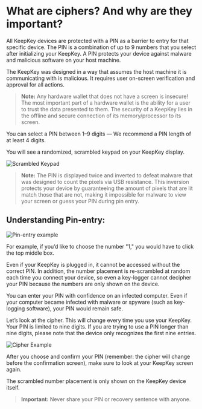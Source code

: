 # What are ciphers? And why are they important?

All KeepKey devices are protected with a PIN as a barrier to entry for that specific device. The PIN is a combination of up to 9 numbers that you select after initializing your KeepKey. A PIN protects your device against malware and malicious software on your host machine.

The KeepKey was designed in a way that assumes the host machine it is communicating with is malicious. It requires user on-screen verification and approval for all actions.

> **Note:** Any hardware wallet that does not have a screen is insecure! The most important part of a hardware wallet is the ability for a user to trust the data presented to them. The security of a KeepKey lies in the offline and secure connection of its memory/processor to its screen.

You can select a PIN between 1–9 digits — We recommend a PIN length of at least 4 digits.

You will see a randomized, scrambled keypad on your KeepKey display.

![Scrambled Keypad](https://miro.medium.com/v2/resize:fit:1030/format:webp/1*sphXuDqEZb1hkyfHyq9n9Q.png)

> **Note:** The PIN is displayed twice and inverted to defeat malware that was designed to count the pixels via USB resistance. This inversion protects your device by guaranteeing the amount of pixels that are lit match those that are not, making it impossible for malware to view your screen or guess your PIN during pin entry.

## Understanding Pin-entry:

![Pin-entry example](https://miro.medium.com/v2/resize:fit:1400/format:webp/1*4JgpwGGlCu-Ol6k__i9IOA.png)

For example, if you’d like to choose the number "1," you would have to click the top middle box.

Even if your KeepKey is plugged in, it cannot be accessed without the correct PIN. In addition, the number placement is re-scrambled at random each time you connect your device, so even a key-logger cannot decipher your PIN because the numbers are only shown on the device.

You can enter your PIN with confidence on an infected computer. Even if your computer became infected with malware or spyware (such as key-logging software), your PIN would remain safe.

Let’s look at the cipher. This will change every time you use your KeepKey. Your PIN is limited to nine digits. If you are trying to use a PIN longer than nine digits, please note that the device only recognizes the first nine entries.

![Cipher Example](https://miro.medium.com/v2/resize:fit:1362/format:webp/1*h0ssH4YPrNT9O_oNafAVFw.png)

After you choose and confirm your PIN (remember: the cipher will change before the confirmation screen), make sure to look at your KeepKey screen again.

The scrambled number placement is only shown on the KeepKey device itself.

> **Important:** Never share your PIN or recovery sentence with anyone.
